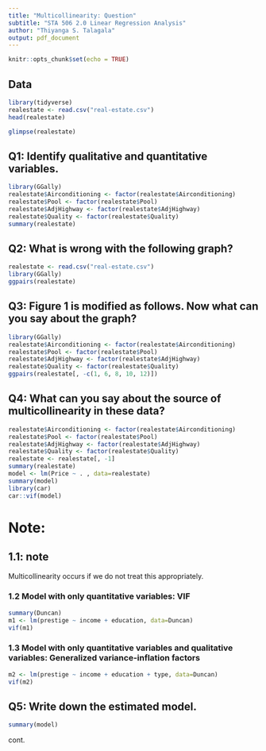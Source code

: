 ```yaml
---
title: "Multicollinearity: Question"
subtitle: "STA 506 2.0 Linear Regression Analysis"
author: "Thiyanga S. Talagala"
output: pdf_document
---
```


```r
knitr::opts_chunk$set(echo = TRUE)
```

## Data

```r
library(tidyverse)
realestate <- read.csv("real-estate.csv")
head(realestate)

```


```r
glimpse(realestate)
```

\newpage

## Q1: Identify qualitative and quantitative variables.

```r
library(GGally)
realestate$Airconditioning <- factor(realestate$Airconditioning)
realestate$Pool <- factor(realestate$Pool)
realestate$AdjHighway <- factor(realestate$AdjHighway)
realestate$Quality <- factor(realestate$Quality)
summary(realestate)
```

\newpage

## Q2: What is wrong with the following graph?

```r
realestate <- read.csv("real-estate.csv")
library(GGally)
ggpairs(realestate)

```

\newpage

## Q3: Figure 1 is modified as follows. Now what can you say about the graph?

```r
library(GGally)
realestate$Airconditioning <- factor(realestate$Airconditioning)
realestate$Pool <- factor(realestate$Pool)
realestate$AdjHighway <- factor(realestate$AdjHighway)
realestate$Quality <- factor(realestate$Quality)
ggpairs(realestate[, -c(1, 6, 8, 10, 12)])

```

\newpage

## Q4: What can you say about the source of multicollinearity in these data?

```r
realestate$Airconditioning <- factor(realestate$Airconditioning)
realestate$Pool <- factor(realestate$Pool)
realestate$AdjHighway <- factor(realestate$AdjHighway)
realestate$Quality <- factor(realestate$Quality)
realestate <- realestate[, -1]
summary(realestate)
model <- lm(Price ~ . , data=realestate)
summary(model)
library(car)
car::vif(model)
```


\newpage

# Note: 

## 1.1: note

Multicollinearity occurs if we do not treat this appropriately.


### 1.2 Model with only quantitative variables: VIF

```r
summary(Duncan)
m1 <- lm(prestige ~ income + education, data=Duncan)
vif(m1)
```

### 1.3 Model with only quantitative variables and qualitative variables:  Generalized variance-inflation factors 

```r
m2 <- lm(prestige ~ income + education + type, data=Duncan)
vif(m2)
```

\newpage


\newpage

## Q5: Write down the estimated model.

```r
summary(model)
```

\newpage

cont.